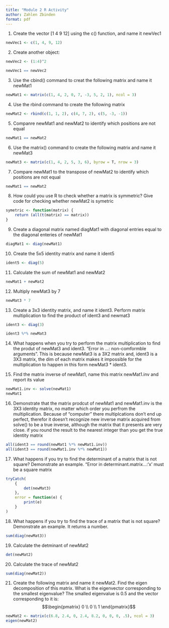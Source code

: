 ```yaml
---
title: "Module 2 R Activity"
author: Zahlen Zbinden
format: pdf
---
```


1. Create the vector [1 4 9 12] using the c() function, and name it newVec1

```r
newVec1 <- c(1, 4, 9, 12)
```

2. Create another object: 

```r
newVec2 <- (1:4)^2

newVec1 == newVec2
```

3. Use the cbind() command to creat the following matrix and name it newMat1

```r
newMat1 <- matrix(c(1, 4, 2, 0, 7, -3, 5, 2, 1), ncol = 3)
```

4. Use the rbind command to create the following matrix

```r
newMat2 <- rbind(c(1, 1, 2), c(4, 7, 2), c(5, -3, -1))
```

5. Companre newMat1 and newMat2 to identify which positions are not equal

```r
newMat1 == newMat2
```

6. Use the matrix() command to create the following matrix and name it newMat3

```r
newMat3 <- matrix(c(1, 4, 2, 5, 3, 6), byrow = T, nrow = 3)
```

7. Compare newMat1 to the transpose of newMat2 to identify which positions are not equal

```r
newMat1 == newMat2
```

8. How could you use R to check whether a matrix is symmetric? Give code for checking whether newMat2 is symetric

```r
symetric <- function(matrix) {
    return (all(t(matrix) == matrix))
}
```

9. Create a diagonal matrix named diagMat1 with diagonal entries equal to the diagonal enteries of newMat1

```r
diagMat1 <- diag(newMat1)
```

10. Create the 5x5 identity matrix and name it ident5

```r
ident5 <- diag(5)
```

11. Calculate the sum of newMat1 and newMat2

```r
newMat1 + newMat2
```

12. Multiply newMat3 by 7

```r
newMat3 * 7
```

13. Create a 3x3 identity matrix, and name it ident3. Perform matrix multiplication to find the product of ident3 and newmat3

```r
ident3 <- diag(3)

ident3 %*% newMat3
```

14. What happens when you try to perform the matrix multiplication to find the produt of newMat3 and ident3.
"Error in ...: non-comformble arguments". This is because newMat3 is a 3X2 matrix and, ident3 is a 3X3 matrix, the dim of each matrix makes it impossible for the multiplication to happen in this form newMat3 * ident3.

15. Find the matrix inverse of newMat1, name this matrix newMat1.inv and report its value

```r
newMat1.inv <- solve(newMat1)
newMat1
```

16. Demonstrate that the matrix prodcut of newMat1 and newMat1.inv is the 3X3 identity matrix, no matter which order you perfrom the multiplication.
Because of "computer" there multiplcations don't end up perfect, therefor it doesn't recognize new inverse matrix acquired from solve() to be a true inverse, although the matrix that it presents are very close. if you round the result to the nearest integer than you get the true identity matrix

```r
all(ident3 == round(newMat1 %*% newMat1.inv))
all(ident3 == round(newMat1.inv %*% newMat1))
```

17. What happens if you try to find the determinant of a matrix that is not square? Demonstrate an example.
"Error in determinant.matrix...:'x' must be a square matrix

```r
tryCatch(
    {
        det(newMat3)
    },
    error = function(e) {
        print(e)
    }
)
```

18. What happens if you try to find the trace of a matrix that is not square? Demonstrate an example.
It returns a number.

```r
sum(diag(newMat3))
```

19. Calculate the detminant of newMat2

```r
det(newMat2)
```

20. Calculate the trace of newMat2

```r
sum(diag(newMat2))
```

21. Create the following matrix and name it newMat2. Find the eigen decomposition of this matrix. What is the eigenvector corresponding to the smallest eigenvalue?
The smalled eigenvalue is 0.5 and the vector corresponding to it is: $$\begin{pmatrix} 0 \\ 0 \\ 1 \end{pmatrix}$$

```r
newMat2 <- matrix(c(6.8, 2.4, 0, 2.4, 8.2, 0, 0, 0, .5), ncol = 3)
eigen(newMat2)
```